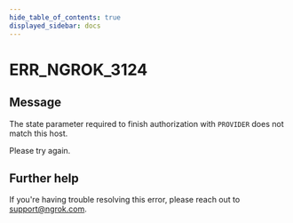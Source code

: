 ```yaml
---
hide_table_of_contents: true
displayed_sidebar: docs
---
```



# ERR_NGROK_3124

## Message

The state parameter required to finish authorization with `PROVIDER` does not match this host.

Please try again.

<ErrorDetails error="err_ngrok_3124" />

## Further help

If you're having trouble resolving this error, please reach out to [support@ngrok.com](mailto:support@ngrok.com?subject=Help%20with%20ERR_NGROK_3124).
